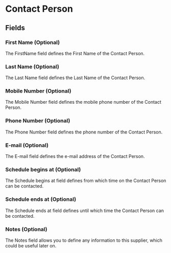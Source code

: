 # Contact Person

## Fields

### First Name (Optional)

The FirstName field defines the First Name of the Contact Person.

### Last Name (Optional)

The Last Name field defines the Last Name of the Contact Person.

### Mobile Number (Optional)

The Mobile Number field defines the mobile phone number of the Contact Person.

### Phone Number (Optional)

The Phone Number field defines the phone number of the Contact Person.

### E-mail (Optional)

The E-mail field defines the e-mail address of the Contact Person.

### Schedule begins at (Optional)

The Schedule begins at field defines from which time on the Contact Person can be contacted.

### Schedule ends at (Optional)

The Schedule ends at field defines until which time the Contact Person can be contacted.

### Notes (Optional)

The Notes field allows you to define any information to this supplier, which could be useful later on.
